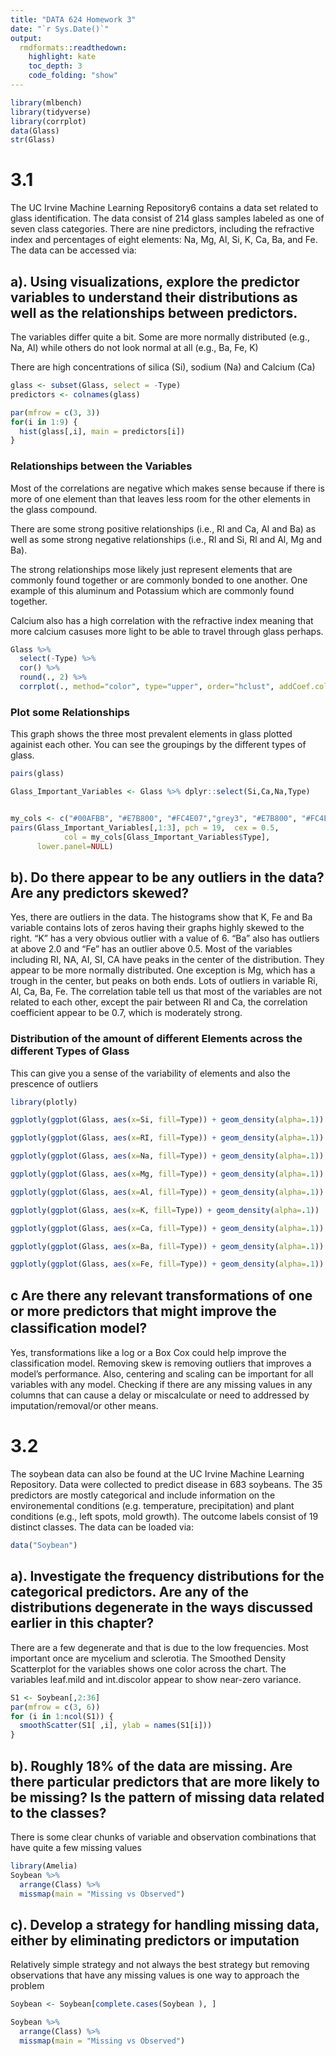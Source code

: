 ---
title: "DATA 624 Homework 3"
date: "`r Sys.Date()`"
output:
  rmdformats::readthedown:
    highlight: kate
    toc_depth: 3
    code_folding: "show"
---

```{r, echo = T, results = 'hide', include=FALSE}
library(mlbench)
library(tidyverse)
library(corrplot)
data(Glass)
str(Glass)
```



# 3.1 
The UC Irvine Machine Learning Repository6 contains a data set related to glass identification. The data consist of 214 glass samples labeled as one of seven class categories. There are nine predictors, including the refractive index and percentages of eight elements: Na, Mg, Al, Si, K, Ca, Ba, and Fe. The data can be accessed via:

## a). Using visualizations, explore the predictor variables to understand their distributions as well as the relationships between predictors.

The variables differ quite a bit. Some are more normally distributed (e.g., Na, Al) while others do not look normal at all (e.g., Ba, Fe, K)

There are high concentrations of silica (Si), sodium (Na) and Calcium (Ca)

```{r}
glass <- subset(Glass, select = -Type)
predictors <- colnames(glass)

par(mfrow = c(3, 3))
for(i in 1:9) {
  hist(glass[,i], main = predictors[i])
}

```
### Relationships between the Variables
Most of the correlations are negative which makes sense because if there is more of one element than that leaves less room for the other elements in the glass compound.

There are some strong positive relationships (i.e., Rl and Ca, Al and Ba) as well as some strong negative relationships (i.e., Rl and Si, Rl and Al, Mg and Ba).

The strong relationships mose likely just represent elements that are commonly found together or are commonly bonded to one another. One example of this aluminum and Potassium which are commonly found together.

Calcium also has a high correlation with the refractive index meaning that more calcium casuses more light to be able to travel through glass perhaps.

```{r}

Glass %>%
  select(-Type) %>%
  cor() %>%
  round(., 2) %>%
  corrplot(., method="color", type="upper", order="hclust", addCoef.col = "black", tl.col="black", tl.srt=45, diag=FALSE )

```

### Plot some Relationships

This graph shows the three most prevalent elements in glass plotted againist each other. You can see the groupings by the different types of glass.

```{r}

pairs(glass)

Glass_Important_Variables <- Glass %>% dplyr::select(Si,Ca,Na,Type)


my_cols <- c("#00AFBB", "#E7B800", "#FC4E07","grey3", "#E7B800", "#FC4E07") 
pairs(Glass_Important_Variables[,1:3], pch = 19,  cex = 0.5,
            col = my_cols[Glass_Important_Variables$Type],
      lower.panel=NULL)
```

## b). Do there appear to be any outliers in the data? Are any predictors skewed?
Yes, there are outliers in the data. The histograms show that K, Fe and Ba variable contains lots of zeros having their graphs highly skewed to the right.
“K” has a very obvious outlier with a value of 6. “Ba” also has outliers at above 2.0 and “Fe” has an outlier above 0.5.
Most of the variables including RI, NA, AI, SI, CA have peaks in the center of the distribution. They appear to be more normally distributed. One exception is Mg, which has a trough in the center, but peaks on both ends.
Lots of outliers in variable Ri, Al, Ca, Ba, Fe.
The correlation table tell us that most of the variables are not related to each other, except the pair between RI and Ca, the correlation coefficient appear to be 0.7, which is moderately strong.

### Distribution of the amount of different Elements across the different Types of Glass
This can give you a sense of the variability of elements and also the prescence of outliers

```{r}
library(plotly)

ggplotly(ggplot(Glass, aes(x=Si, fill=Type)) + geom_density(alpha=.1))

ggplotly(ggplot(Glass, aes(x=RI, fill=Type)) + geom_density(alpha=.1))

ggplotly(ggplot(Glass, aes(x=Na, fill=Type)) + geom_density(alpha=.1))

ggplotly(ggplot(Glass, aes(x=Mg, fill=Type)) + geom_density(alpha=.1))

ggplotly(ggplot(Glass, aes(x=Al, fill=Type)) + geom_density(alpha=.1))

ggplotly(ggplot(Glass, aes(x=K, fill=Type)) + geom_density(alpha=.1))

ggplotly(ggplot(Glass, aes(x=Ca, fill=Type)) + geom_density(alpha=.1))

ggplotly(ggplot(Glass, aes(x=Ba, fill=Type)) + geom_density(alpha=.1))

ggplotly(ggplot(Glass, aes(x=Fe, fill=Type)) + geom_density(alpha=.1))


```

## c Are there any relevant transformations of one or more predictors that might improve the classiﬁcation model?
Yes, transformations like a log or a Box Cox could help improve the classification model.
Removing skew is removing outliers that improves a model’s performance.
Also, centering and scaling can be important for all variables with any model.
Checking if there are any missing values in any columns that can cause a delay or miscalculate or need to addressed by imputation/removal/or other means.

# 3.2
The soybean data can also be found at the UC Irvine Machine Learning Repository. Data were collected to predict disease in 683 soybeans. The 35 predictors are mostly categorical and include information on the environemental conditions (e.g. temperature, precipitation) and plant conditions (e.g., left spots, mold growth). The outcome labels consist of 19 distinct classes. The data can be loaded via:


```{r}
data("Soybean")
```

## a).  Investigate the frequency distributions for the categorical predictors. Are any of the distributions degenerate in the ways discussed earlier in this chapter?

There are a few degenerate and that is due to the low frequencies. Most important once are mycelium and sclerotia. The Smoothed Density Scatterplot for the variables shows one color across the chart. The variables leaf.mild and int.discolor appear to show near-zero variance.
```{r}
S1 <- Soybean[,2:36]
par(mfrow = c(3, 6))
for (i in 1:ncol(S1)) {
  smoothScatter(S1[ ,i], ylab = names(S1[i]))
}
```



## b).  Roughly 18% of the data are missing. Are there particular predictors that are more likely to be missing? Is the pattern of missing data related to the classes? 
There is some clear chunks of variable and observation combinations that have quite a few missing values

```{r}
library(Amelia)
Soybean %>%
  arrange(Class) %>%
  missmap(main = "Missing vs Observed")
```


## c).  Develop a strategy for handling missing data, either by eliminating predictors or imputation
Relatively simple strategy and not always the best strategy but removing observations that have any missing values is one way to approach the problem

```{r}

Soybean <- Soybean[complete.cases(Soybean ), ]

Soybean %>%
  arrange(Class) %>%
  missmap(main = "Missing vs Observed")
```


